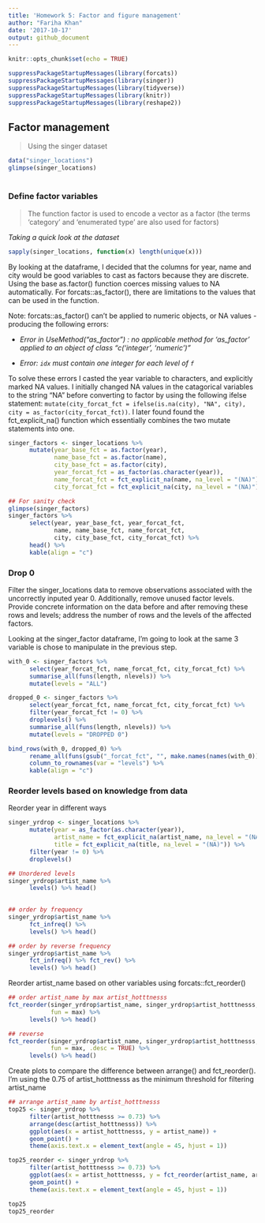 ```yaml
---
title: 'Homework 5: Factor and figure management'
author: "Fariha Khan"
date: '2017-10-17'
output: github_document
---
```


```r
knitr::opts_chunk$set(echo = TRUE)
```

```r
suppressPackageStartupMessages(library(forcats))
suppressPackageStartupMessages(library(singer))
suppressPackageStartupMessages(library(tidyverse))
suppressPackageStartupMessages(library(knitr))
suppressPackageStartupMessages(library(reshape2))

```
## Factor management
> Using the singer dataset

```r
data("singer_locations")
glimpse(singer_locations) 
```

#
### Define factor variables
> The function factor is used to encode a vector as a factor (the terms ‘category’ and ‘enumerated type’ are also used for factors)


*Taking a quick look at the dataset*
```r
sapply(singer_locations, function(x) length(unique(x)))
```

By looking at the dataframe, I decided that the columns for year, name and city would be good variables to cast as factors because they are discrete. Using the base as.factor() function coerces missing values to NA automatically. For forcats::as_factor(), there are limitations to the values that can be used in the function.

Note: forcats::as_factor() can't be applied to numeric objects, or NA values - producing the following errors:

 - *Error in UseMethod("as_factor") : no applicable method for 'as_factor' applied to an object of class "c('integer', 'numeric')"*

 - *Error: `idx` must contain one integer for each level of `f`*

To solve these errors I casted the year variable to characters, and explicitly marked NA values. I initially changed NA values in the catagorical variables to the string "NA" before converting to factor by using the following ifelse statement: `mutate(city_forcat_fct = ifelse(is.na(city), "NA", city), city = as_factor(city_forcat_fct))`. 
I  later found found the fct_explicit_na() function which essentially combines the two mutate statements into one.

```r
singer_factors <- singer_locations %>% 
      mutate(year_base_fct = as.factor(year),
             name_base_fct = as.factor(name),
             city_base_fct = as.factor(city),
             year_forcat_fct = as_factor(as.character(year)),
             name_forcat_fct = fct_explicit_na(name, na_level = "(NA)"),
             city_forcat_fct = fct_explicit_na(city, na_level = "(NA)"))

## For sanity check
glimpse(singer_factors)
singer_factors %>% 
      select(year, year_base_fct, year_forcat_fct, 
             name, name_base_fct, name_forcat_fct,
             city, city_base_fct, city_forcat_fct) %>% 
      head() %>% 
      kable(align = "c")
```



### Drop 0
Filter the singer_locations data to remove observations associated with the uncorrectly inputed  year 0. Additionally, remove unused factor levels. Provide concrete information on the data before and after removing these rows and levels; address the number of rows and the levels of the affected factors.

Looking at the singer_factor dataframe, I'm going to look at the same 3 variable is chose to manipulate in the previous step.

```r
with_0 <- singer_factors %>% 
      select(year_forcat_fct, name_forcat_fct, city_forcat_fct) %>% 
      summarise_all(funs(length, nlevels)) %>% 
      mutate(levels = "ALL")

dropped_0 <- singer_factors %>% 
      select(year_forcat_fct, name_forcat_fct, city_forcat_fct) %>% 
      filter(year_forcat_fct != 0) %>% 
      droplevels() %>% 
      summarise_all(funs(length, nlevels)) %>% 
      mutate(levels = "DROPPED 0")

bind_rows(with_0, dropped_0) %>% 
      rename_all(funs(gsub("_forcat_fct", "", make.names(names(with_0))))) %>% 
      column_to_rownames(var = "levels") %>% 
      kable(align = "c")
```


### Reorder levels based on knowledge from data
Reorder year in different ways

```r
singer_yrdrop <- singer_locations %>% 
      mutate(year = as_factor(as.character(year)),
             artist_name = fct_explicit_na(artist_name, na_level = "(NA)"),
             title = fct_explicit_na(title, na_level = "(NA)")) %>% 
      filter(year != 0) %>% 
      droplevels()

## Unordered levels
singer_yrdrop$artist_name %>%
      levels() %>% head()
      

## order by frequency
singer_yrdrop$artist_name %>% 
      fct_infreq() %>%
      levels() %>% head()

## order by reverse frequency
singer_yrdrop$artist_name %>% 
      fct_infreq() %>% fct_rev() %>% 
      levels() %>% head()
```

Reorder artist_name based on other variables using forcats::fct_reorder()
```r
## order artist_name by max artist_hotttnesss
fct_reorder(singer_yrdrop$artist_name, singer_yrdrop$artist_hotttnesss,
            fun = max) %>% 
      levels() %>% head()

## reverse
fct_reorder(singer_yrdrop$artist_name, singer_yrdrop$artist_hotttnesss,
            fun = max, .desc = TRUE) %>% 
      levels() %>% head()
```

Create plots to compare the difference between arrange() and fct_reorder().
I'm using the 0.75 of artist_hotttnesss as the minimum threshold for filtering artist_name

```r
## arrange artist_name by artist_hotttnesss
top25 <- singer_yrdrop %>% 
      filter(artist_hotttnesss >= 0.73) %>% 
      arrange(desc(artist_hotttnesss)) %>% 
      ggplot(aes(x = artist_hotttnesss, y = artist_name)) +
      geom_point() +
      theme(axis.text.x = element_text(angle = 45, hjust = 1))

top25_reorder <- singer_yrdrop %>% 
      filter(artist_hotttnesss >= 0.73) %>% 
      ggplot(aes(x = artist_hotttnesss, y = fct_reorder(artist_name, artist_hotttnesss))) +
      geom_point() +
      theme(axis.text.x = element_text(angle = 45, hjust = 1))

top25
top25_reorder
```

